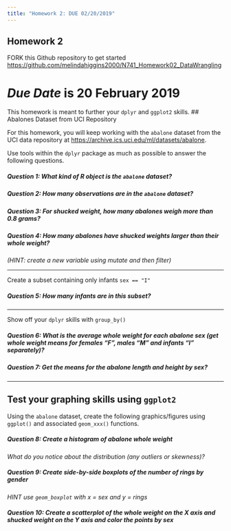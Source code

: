 ```yaml
---
title: "Homework 2: DUE 02/20/2019"
---
```


## Homework 2

FORK this Github repository to get started [https://github.com/melindahiggins2000/N741_Homework02_DataWrangling](https://github.com/melindahiggins2000/N741_Homework02_DataWrangling)

# *Due Date* is 20 February 2019

This homework is meant to further your `dplyr` and `ggplot2` skills. 
## Abalones Dataset from UCI Repository

For this homework, you will keep working with the `abalone` dataset from the UCI data repository at [https://archive.ics.uci.edu/ml/datasets/abalone](https://archive.ics.uci.edu/ml/datasets/abalone).

Use tools within the `dplyr` package as much as possible to answer the following questions.

##### **Question 1:** What kind of R object is the `abalone` dataset?

##### **Question 2:** How many observations are in the `abalone` dataset?

##### **Question 3:** For shucked weight, how many abalones weigh more than 0.8 grams?

##### **Question 4:** How many abalones have shucked weights larger than their whole weight? 

_(HINT: create a new variable using mutate and then filter)_

---

Create a subset containing only infants `sex == "I"`

##### **Question 5:** How many infants are in this subset?

---

Show off your `dplyr` skills with `group_by()`

##### **Question 6:** What is the average whole weight for each abalone sex (get whole weight means for females "F", males "M" and infants "I" separately)?

##### **Question 7:** Get the means for the abalone length and height by sex?

----

## Test your graphing skills using `ggplot2`

Using the `abalone` dataset, create the following graphics/figures using `ggplot()` and associated `geom_xxx()` functions.

##### **Question 8:** Create a histogram of abalone whole weight 

_What do you notice about the distribution (any outliers or skewness)?_

##### **Question 9:** Create side-by-side boxplots of the number of rings by gender 

_HINT use `geom_boxplot` with x = sex and y = rings_ 

##### **Question 10:** Create a scatterplot of the whole weight on the X axis and shucked weight on the Y axis and color the points by sex
